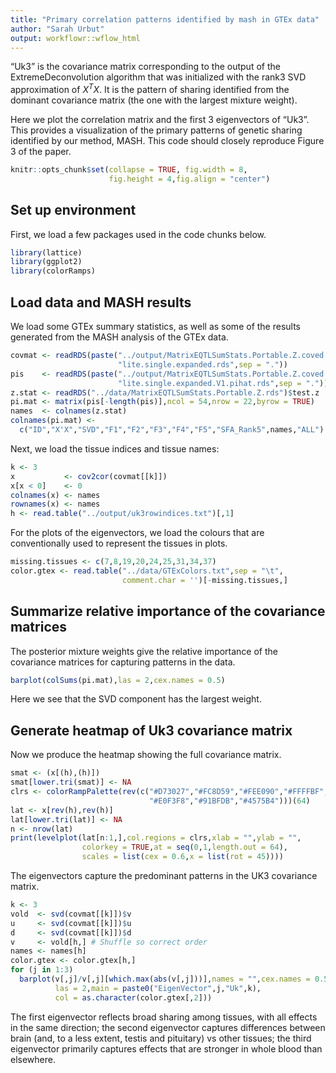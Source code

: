 ```yaml
---
title: "Primary correlation patterns identified by mash in GTEx data"
author: "Sarah Urbut"
output: workflowr::wflow_html
---
```


"Uk3" is the covariance matrix corresponding to the output of the
ExtremeDeconvolution algorithm that was initialized with the rank3 SVD
approximation of $X^TX$. It is the pattern of sharing identified from
the dominant covariance matrix (the one with the largest mixture
weight).

Here we plot the correlation matrix and the first 3 eigenvectors of
"Uk3". This provides a visualization of the primary patterns of
genetic sharing identified by our method, MASH. This code should
closely reproduce Figure 3 of the paper.

```r
knitr::opts_chunk$set(collapse = TRUE, fig.width = 8,
                      fig.height = 4,fig.align = "center")
```

## Set up environment

First, we load a few packages used in the code chunks below.

```r
library(lattice)
library(ggplot2)
library(colorRamps)
```

## Load data and MASH results

We load some GTEx summary statistics, as well as some of the results
generated from the MASH analysis of the GTEx data.

```r
covmat <- readRDS(paste("../output/MatrixEQTLSumStats.Portable.Z.coved.K3.P3",
                        "lite.single.expanded.rds",sep = "."))
pis    <- readRDS(paste("../output/MatrixEQTLSumStats.Portable.Z.coved.K3.P3",
                        "lite.single.expanded.V1.pihat.rds",sep = "."))$pihat
z.stat <- readRDS("../data/MatrixEQTLSumStats.Portable.Z.rds")$test.z
pi.mat <- matrix(pis[-length(pis)],ncol = 54,nrow = 22,byrow = TRUE)
names  <- colnames(z.stat)
colnames(pi.mat) <-
  c("ID","X'X","SVD","F1","F2","F3","F4","F5","SFA_Rank5",names,"ALL")
```

Next, we load the tissue indices and tissue names:

```r
k <- 3
x           <- cov2cor(covmat[[k]])
x[x < 0]    <- 0
colnames(x) <- names
rownames(x) <- names
h <- read.table("../output/uk3rowindices.txt")[,1]
```

For the plots of the eigenvectors, we load the colours that are
conventionally used to represent the tissues in plots.

```r
missing.tissues <- c(7,8,19,20,24,25,31,34,37)
color.gtex <- read.table("../data/GTExColors.txt",sep = "\t",
                         comment.char = '')[-missing.tissues,]
```

## Summarize relative importance of the covariance matrices

The posterior mixture weights give the relative importance of the
covariance matrices for capturing patterns in the data.

```r
barplot(colSums(pi.mat),las = 2,cex.names = 0.5)
```

Here we see that the SVD component has the largest weight.

## Generate heatmap of Uk3 covariance matrix

Now we produce the heatmap showing the full covariance matrix.

```r
smat <- (x[(h),(h)])
smat[lower.tri(smat)] <- NA
clrs <- colorRampPalette(rev(c("#D73027","#FC8D59","#FEE090","#FFFFBF",
                               "#E0F3F8","#91BFDB","#4575B4")))(64)
lat <- x[rev(h),rev(h)]
lat[lower.tri(lat)] <- NA
n <- nrow(lat)
print(levelplot(lat[n:1,],col.regions = clrs,xlab = "",ylab = "",
                colorkey = TRUE,at = seq(0,1,length.out = 64),
                scales = list(cex = 0.6,x = list(rot = 45))))
```

The eigenvectors capture the predominant patterns in the UK3
covariance matrix.

```r
k <- 3
vold  <- svd(covmat[[k]])$v
u     <- svd(covmat[[k]])$u
d     <- svd(covmat[[k]])$d
v     <- vold[h,] # Shuffle so correct order
names <- names[h]
color.gtex <- color.gtex[h,]
for (j in 1:3)
  barplot(v[,j]/v[,j][which.max(abs(v[,j]))],names = "",cex.names = 0.5,
          las = 2,main = paste0("EigenVector",j,"Uk",k),
          col = as.character(color.gtex[,2]))
```

The first eigenvector reflects broad sharing among tissues, with all
effects in the same direction; the second eigenvector captures
differences between brain (and, to a less extent, testis and
pituitary) vs other tissues; the third eigenvector primarily captures
effects that are stronger in whole blood than elsewhere.
